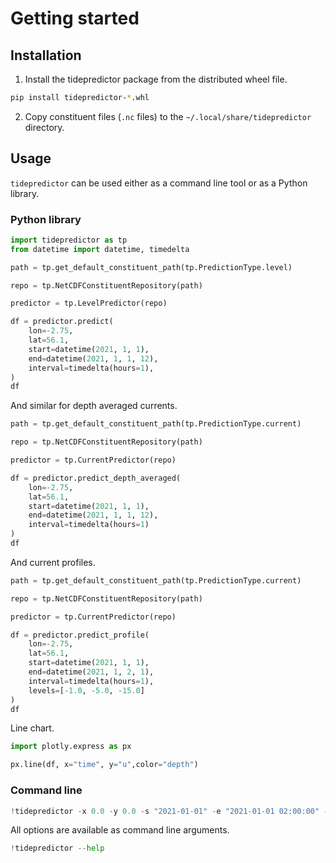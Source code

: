 # Getting started

## Installation

1. Install the tidepredictor package from the distributed wheel file.

```bash
pip install tidepredictor-*.whl
```

2. Copy constituent files (`.nc` files) to the `~/.local/share/tidepredictor` directory.


## Usage

`tidepredictor` can be used either as a command line tool or as a Python library.

### Python library

```python
import tidepredictor as tp
from datetime import datetime, timedelta

path = tp.get_default_constituent_path(tp.PredictionType.level)

repo = tp.NetCDFConstituentRepository(path)

predictor = tp.LevelPredictor(repo)

df = predictor.predict(
    lon=-2.75,
    lat=56.1,
    start=datetime(2021, 1, 1),
    end=datetime(2021, 1, 1, 12),
    interval=timedelta(hours=1),
)
df
```

And similar for depth averaged currents.

```python

path = tp.get_default_constituent_path(tp.PredictionType.current)

repo = tp.NetCDFConstituentRepository(path)

predictor = tp.CurrentPredictor(repo)

df = predictor.predict_depth_averaged(
    lon=-2.75,
    lat=56.1,
    start=datetime(2021, 1, 1),
    end=datetime(2021, 1, 1, 12),
    interval=timedelta(hours=1)
)
df
```


And current profiles.

```python

path = tp.get_default_constituent_path(tp.PredictionType.current)

repo = tp.NetCDFConstituentRepository(path)

predictor = tp.CurrentPredictor(repo)

df = predictor.predict_profile(
    lon=-2.75,
    lat=56.1,
    start=datetime(2021, 1, 1),
    end=datetime(2021, 1, 2, 1),
    interval=timedelta(hours=1),
    levels=[-1.0, -5.0, -15.0]
)
df
```

Line chart.

```python
import plotly.express as px

px.line(df, x="time", y="u",color="depth")
```


### Command line

```python
!tidepredictor -x 0.0 -y 0.0 -s "2021-01-01" -e "2021-01-01 02:00:00" -i 30
```

All options are available as command line arguments.

```python
!tidepredictor --help
```
